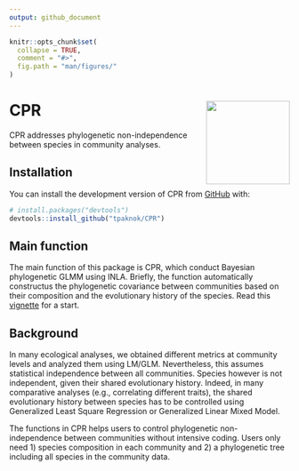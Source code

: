 ```yaml
---
output: github_document
---
```


<!-- README.md is generated from README.Rmd. Please edit that file -->

```r
knitr::opts_chunk$set(
  collapse = TRUE,
  comment = "#>",
  fig.path = "man/figures/"
)
```

# CPR <img src="man/figures/logo.png" align="right" height="150" />
<!-- badges: start -->
<!-- badges: end -->

CPR addresses phylogenetic non-independence between species in community analyses.

## Installation

You can install the development version of CPR from [GitHub](https://github.com/) with:

```r
# install.packages("devtools")
devtools::install_github("tpaknok/CPR")
```

## Main function
The main function of this package is CPR, which conduct Bayesian phylogenetic GLMM using INLA. Briefly, the function automatically constructus the phylogenetic covariance between communities based on their composition and the evolutionary history of the species. Read this [vignette](https://tpaknok.github.io/CPR/articles/Empirical_single.html) for a start.

## Background
In many ecological analyses, we obtained different metrics at community levels and analyzed them using LM/GLM. Nevertheless, this assumes statistical independence between all communities. Species however is not independent, given their shared evolutionary history. Indeed, in many comparative analyses (e.g., correlating different traits), the shared evolutionary history between species has to be controlled using Generalized Least Square Regression or Generalized Linear Mixed Model. 

The functions in CPR helps users to control phylogenetic non-independence between communities without intensive coding. Users only need 1) species composition in each community and 2) a phylogenetic tree including all species in the community data.
